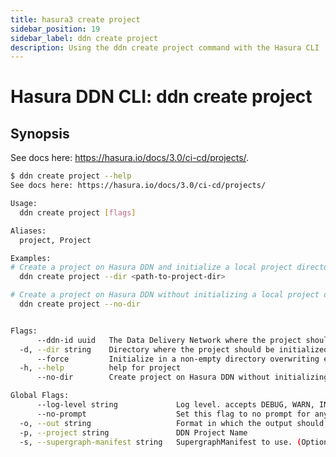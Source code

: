 ```yaml
---
title: hasura3 create project
sidebar_position: 19
sidebar_label: ddn create project
description: Using the ddn create project command with the Hasura CLI
---
```


# Hasura DDN CLI: ddn create project 

## Synopsis
See docs here: https://hasura.io/docs/3.0/ci-cd/projects/.

```bash
$ ddn create project --help
See docs here: https://hasura.io/docs/3.0/ci-cd/projects/

Usage:
  ddn create project [flags]

Aliases:
  project, Project

Examples:
# Create a project on Hasura DDN and initialize a local project directory
  ddn create project --dir <path-to-project-dir>

# Create a project on Hasura DDN without initializing a local project directory
  ddn create project --no-dir


Flags:
      --ddn-id uuid   The Data Delivery Network where the project should be hosted
  -d, --dir string    Directory where the project should be initialized
      --force         Initialize in a non-empty directory overwriting existing files if necessary
  -h, --help          help for project
      --no-dir        Create project on Hasura DDN without initializing a local project directory

Global Flags:
      --log-level string             Log level. accepts DEBUG, WARN, INFO, ERROR, FATAL (default "INFO")
      --no-prompt                    Set this flag to no prompt for anything, the command fails if any input is missing
  -o, --out string                   Format in which the output should be printed, accepts table, json and yaml (default "table")
  -p, --project string               DDN Project Name
  -s, --supergraph-manifest string   SupergraphManifest to use. (Optional. DefaultSupergraphManifest used  if not provided)
```

